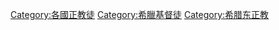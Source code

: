 [[Category:各國正教徒|Category:各國正教徒]]
[[Category:希臘基督徒|Category:希臘基督徒]]
[[Category:希腊东正教|Category:希腊东正教]]